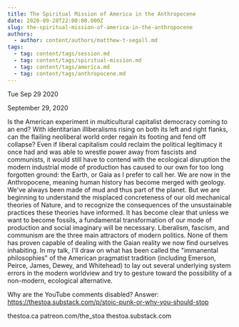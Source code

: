 ```yaml
---
title: The Spiritual Mission of America in the Anthropocene
date: 2020-09-28T22:00:00.000Z
slug: the-spiritual-mission-of-america-in-the-anthropocene
authors:
  - author: content/authors/matthew-t-segall.md
tags:
  - tag: content/tags/session.md
  - tag: content/tags/spiritual-mission.md
  - tag: content/tags/america.md
  - tag: content/tags/anthropocene.md
---
```






Tue Sep 29 2020

September 29, 2020

Is the American experiment in multicultural capitalist democracy coming to an end? With identitarian illiberalisms rising on both its left and right flanks, can the flailing neoliberal world order regain its footing and fend off collapse? Even if liberal capitalism could reclaim the political legitimacy it once had and was able to wrestle power away from fascists and communists, it would still have to contend with the ecological disruption the modern industrial mode of production has caused to our own for too long forgotten ground: the Earth, or Gaia as I prefer to call her. We are now in the Anthropocene, meaning human history has become merged with geology. We've always been made of mud and thus part of the planet. But we are beginning to understand the misplaced concreteness of our old mechanical theories of Nature, and to recognize the consequences of the unsustainable practices these theories have informed. It has become clear that unless we want to become fossils, a fundamental transformation of our mode of production and social imaginary will be necessary. Liberalism, fascism, and communism are the three main attractors of modern politics. None of them has proven capable of dealing with the Gaian reality we now find ourselves inhabiting. In my talk, I'll draw on what has been called the "immanental philosophies" of the American pragmatist tradition (including Emerson, Peirce, James, Dewey, and Whitehead) to lay out several underlying system errors in the modern worldview and try to gesture toward the possibility of a non-modern, ecological alternative.

Why are the YouTube comments disabled? Answer: https://thestoa.substack.com/p/stoic-punk-or-why-you-should-stop

thestoa.ca
patreon.com/the_stoa
thestoa.substack.com



